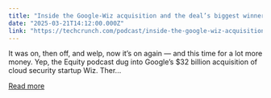 ```yaml
---
title: "Inside the Google-Wiz acquisition and the deal’s biggest winners"
date: "2025-03-21T14:12:00.000Z"
link: "https://techcrunch.com/podcast/inside-the-google-wiz-acquisition-and-the-deals-biggest-winners/"
---
```


It was on, then off, and welp, now it&#8217;s on again — and this time for a lot more money. Yep, the Equity podcast dug into Google&#8217;s $32 billion acquisition of cloud security startup Wiz. Ther...

[Read more](https://techcrunch.com/podcast/inside-the-google-wiz-acquisition-and-the-deals-biggest-winners/)
